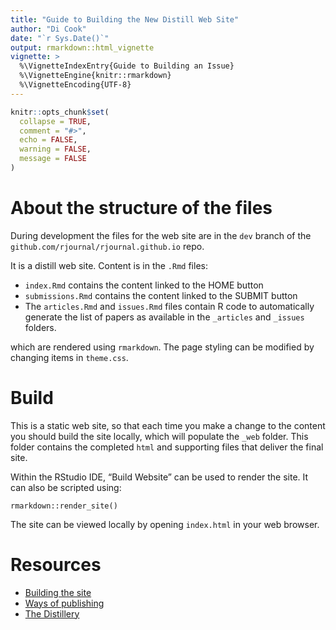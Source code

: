 ```yaml
---
title: "Guide to Building the New Distill Web Site"
author: "Di Cook"
date: "`r Sys.Date()`"
output: rmarkdown::html_vignette
vignette: >
  %\VignetteIndexEntry{Guide to Building an Issue}
  %\VignetteEngine{knitr::rmarkdown}
  %\VignetteEncoding{UTF-8}
---
```


```r
knitr::opts_chunk$set(
  collapse = TRUE,
  comment = "#>",
  echo = FALSE, 
  warning = FALSE,
  message = FALSE
)
```


# About the structure of the files

During development the files for the web site are in the `dev` branch of the `github.com/rjournal/rjournal.github.io` repo. 

It is a distill web site. Content is in the `.Rmd` files:

- `index.Rmd` contains the content linked to the HOME button
- `submissions.Rmd` contains the content linked to the SUBMIT button
- The `articles.Rmd` and `issues.Rmd` files contain R code to automatically generate the list of papers as available in the `_articles` and `_issues` folders. 

which are rendered using `rmarkdown`. The page styling can be modified by changing items in `theme.css`.

# Build

This is a static web site, so that each time you make a change to the content you should build the site locally, which will populate the `_web` folder. This folder contains the completed `html` and supporting files that deliver the final site.

Within the RStudio IDE, "Build Website" can be used to render the site. It can also be scripted using:

```
rmarkdown::render_site()
```

The site can be viewed locally by opening `index.html` in your web browser. 

# Resources

- [Building the site](https://rstudio.github.io/distill/website.html#building-the-site)
- [Ways of publishing](https://rstudio.github.io/distill/publish_website.html)
- [The Distillery](https://distillery.rbind.io/posts/2021-03-18-use-github-actions-with-r-markdown-and-distill/)
